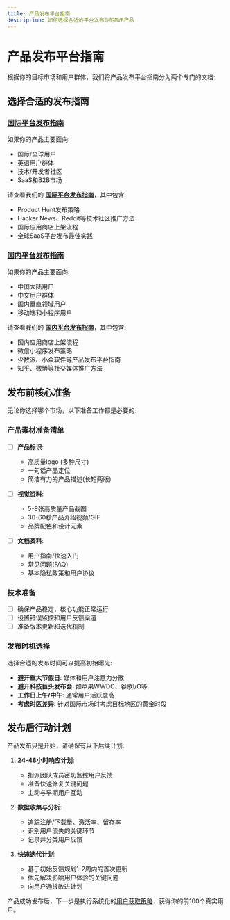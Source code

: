 ```yaml
---
title: 产品发布平台指南
description: 如何选择合适的平台发布你的MVP产品
---
```


# 产品发布平台指南

根据你的目标市场和用户群体，我们将产品发布平台指南分为两个专门的文档:

## 选择合适的发布指南

### [国际平台发布指南](/docs/launching/international-publishing)

如果你的产品主要面向:
- 国际/全球用户
- 英语用户群体
- 技术/开发者社区
- SaaS和B2B市场

请查看我们的 [**国际平台发布指南**](/docs/launching/international-publishing)，其中包含:
- Product Hunt发布策略
- Hacker News、Reddit等技术社区推广方法
- 国际应用商店上架流程
- 全球SaaS平台发布最佳实践

### [国内平台发布指南](/docs/launching/domestic-publishing)

如果你的产品主要面向:
- 中国大陆用户
- 中文用户群体
- 国内垂直领域用户
- 移动端和小程序用户

请查看我们的 [**国内平台发布指南**](/docs/launching/domestic-publishing)，其中包含:
- 国内应用商店上架流程
- 微信小程序发布策略
- 少数派、小众软件等产品发布平台指南
- 知乎、微博等社交媒体推广方法

## 发布前核心准备

无论你选择哪个市场，以下准备工作都是必要的:

### 产品素材准备清单

- [ ] **产品标识**:
  - 高质量logo (多种尺寸)
  - 一句话产品定位
  - 简洁有力的产品描述(长短两版)

- [ ] **视觉资料**:
  - 5-8张高质量产品截图
  - 30-60秒产品介绍视频/GIF
  - 品牌配色和设计元素

- [ ] **文档资料**:
  - 用户指南/快速入门
  - 常见问题(FAQ)
  - 基本隐私政策和用户协议

### 技术准备

- [ ] 确保产品稳定，核心功能正常运行
- [ ] 设置错误监控和用户反馈渠道
- [ ] 准备版本更新和迭代机制

### 发布时机选择

选择合适的发布时间可以提高初始曝光:

- **避开重大节假日**: 媒体和用户注意力分散
- **避开科技巨头发布会**: 如苹果WWDC、谷歌I/O等
- **工作日上午/中午**: 通常用户活跃度高
- **考虑时区差异**: 针对国际市场时考虑目标地区的黄金时段

## 发布后行动计划

产品发布只是开始，请确保有以下后续计划:

1. **24-48小时响应计划**: 
   - 指派团队成员密切监控用户反馈
   - 准备快速修复关键问题
   - 主动与早期用户互动

2. **数据收集与分析**:
   - 追踪注册/下载量、激活率、留存率
   - 识别用户流失的关键环节
   - 记录并分类用户反馈

3. **快速迭代计划**:
   - 基于初始反馈规划1-2周内的首次更新
   - 优先解决影响用户体验的关键问题
   - 向用户通报改进计划

产品成功发布后，下一步是执行系统化的[用户获取策略](/docs/launching/user-acquisition)，获得你的前100个真实用户。

